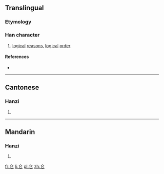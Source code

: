 {{also|侖}}
==Translingual==

===Etymology===
{{Han simp|侖}}

===Han character===
{{Han char|rn=9|rad=人|as=02|sn=4|four=|canj=人心 (OP), XX人心 (XXOP)}}

# [[logical]] [[reason]]s, [[logical]] [[order]]

====References====
* {{Han ref|kx=0092.051|hdz=10105.040|uh=4ED1|ud=20177}}

----

==Cantonese==

===Hanzi===
{{yue-hanzi|jyut=|y=leun4|tra=侖}}

# {{defn|Cantonese|sort=人02}}

----

==Mandarin==

===Hanzi===
{{cmn-hanzi|tra=侖|pin=[[lún]] ([[lun2]])|wg=lun<sup>2</sup>}}

# {{defn|Mandarin|sort=人02}}

[[fr:仑]]
[[li:仑]]
[[pl:仑]]
[[zh:仑]]